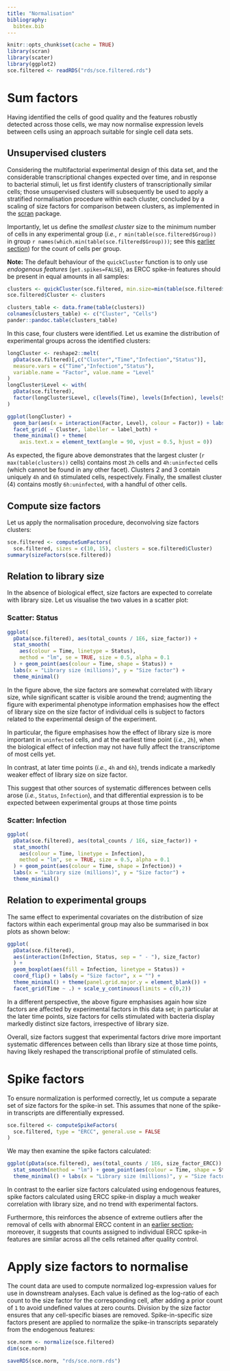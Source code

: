 ```yaml
---
title: "Normalisation"
bibliography:
  bibtex.bib
---
```


<!-- As HTML pages are built independently, large objects need to be
reimported from disk, and smaller ones quickly recomputed. -->

```r
knitr::opts_chunk$set(cache = TRUE)
library(scran)
library(scater)
library(ggplot2)
sce.filtered <- readRDS("rds/sce.filtered.rds")
```

# Sum factors

Having identified the cells of good quality and the features robustly
detected across those cells, we may now normalise expression levels between
cells using an approach suitable for single cell data sets.

## Unsupervised clusters

Considering the multifactorial experimental design of this data set,
and the considerable transcriptional changes expected over time, and in
response to bacterial stimuli,
let us first identify clusters of transcriptionally similar cells;
those unsupervised clusters will subsequently be used to apply a
stratified normalisation procedure within each cluster, concluded by
a scaling of size factors for comparison between clusters,
as implemented in the [scran](http://bioconductor.org/packages/scran) package.

Importantly, let us define the *smallest cluster* size to the minimum number
of cells in any experimental group (*i.e.*, `r min(table(sce.filtered$Group))`
in group `r names(which.min(table(sce.filtered$Group)))`; see this
[earlier section](04_feature_QC.html#selectFeatures)) for the count of cells
per group.

**Note:**
The default behaviour of the `quickCluster` function is to
only use *endogenous features* (`get.spikes=FALSE`),
as ERCC spike-in features should be present in equal amounts in all samples:

```r
clusters <- quickCluster(sce.filtered, min.size=min(table(sce.filtered$Group)))
sce.filtered$Cluster <- clusters
```

```r
clusters_table <- data.frame(table(clusters))
colnames(clusters_table) <- c("Cluster", "Cells")
pander::pandoc.table(clusters_table)
```

In this case, four clusters were identified.
Let us examine the distribution of experimental groups across the
identified clusters:

```r
longCluster <- reshape2::melt(
  pData(sce.filtered)[,c("Cluster","Time","Infection","Status")],
  measure.vars = c("Time","Infection","Status"),
  variable.name = "Factor", value.name = "Level"
)
longCluster$Level <- with(
  pData(sce.filtered),
  factor(longCluster$Level, c(levels(Time), levels(Infection), levels(Status)))
)
```

```r
ggplot(longCluster) +
  geom_bar(aes(x = interaction(Factor, Level), colour = Factor)) + labs(y = "Cells") +
  facet_grid( ~ Cluster, labeller = label_both) +
  theme_minimal() + theme(
    axis.text.x = element_text(angle = 90, vjust = 0.5, hjust = 0))
```

As expected, the figure above demonstrates that the largest cluster
(`r max(table(clusters))` cells) contains most `2h` cells and `4h:uninfected`
cells (which cannot be found in any other facet).
Clusters 2 and 3 contain uniquely `4h` and `6h` stimulated cells, respectively.
Finally, the smallest cluster (4) contains mostly `6h:uninfected`, with
a handful of other cells.

## Compute size factors

Let us apply the normalisation procedure, deconvolving size factors clusters:

```r
sce.filtered <- computeSumFactors(
  sce.filtered, sizes = c(10, 15), clusters = sce.filtered$Cluster)
summary(sizeFactors(sce.filtered))
```

## Relation to library size {.tabset}

In the absence of biological effect, size factors are expected to correlate
with library size. Let us visualise the two values in a scatter plot:

### Scatter: Status

```r
ggplot(
  pData(sce.filtered), aes(total_counts / 1E6, size_factor)) +
  stat_smooth(
    aes(colour = Time, linetype = Status),
    method = "lm", se = TRUE, size = 0.5, alpha = 0.1
  ) + geom_point(aes(colour = Time, shape = Status)) +
  labs(x = "Library size (millions)", y = "Size factor") +
  theme_minimal()
```

In the figure above, the size factors are somewhat correlated with library size,
while significant scatter is visible around the trend;
augmenting the figure with experimental phenotype information emphasises
how the effect of library size on the size factor of individual cells is
subject to factors related to the experimental design of the experiment.

In particular, the figure emphasises how the effect of library size is
more important in `uninfected` cells, and at the earliest time point
(*i.e.*, `2h`), when the biological effect of infection may not have fully
affect the transcriptome of most cells yet.

In contrast, at later time points (*i.e.*, `4h` and `6h`), trends indicate a
markedly weaker effect of library size on size factor.

This suggest that other sources of systematic differences between cells
arose (*i.e.*, `Status`, `Infection`),
and that differential expression is to be expected
between experimental groups at those time points

### Scatter: Infection

```r
ggplot(
  pData(sce.filtered), aes(total_counts / 1E6, size_factor)) +
  stat_smooth(
    aes(colour = Time, linetype = Infection),
    method = "lm", se = TRUE, size = 0.5, alpha = 0.1
  ) + geom_point(aes(colour = Time, shape = Infection)) +
  labs(x = "Library size (millions)", y = "Size factor") +
  theme_minimal()
```

## Relation to experimental groups

The same effect to experimental covariates on the distribution of size factors
within each experimental group may also be summarised in box plots as
shown below:

```r
ggplot(
  pData(sce.filtered),
  aes(interaction(Infection, Status, sep = " - "), size_factor)
  ) +
  geom_boxplot(aes(fill = Infection, linetype = Status)) +
  coord_flip() + labs(y = "Size factor", x = "") +
  theme_minimal() + theme(panel.grid.major.y = element_blank()) +
  facet_grid(Time ~ .) + scale_y_continuous(limits = c(0,2))
```

In a different perspective, the above figure emphasises again how
size factors are affected by experimental factors in this data set;
in particular at the later time points,
size factors for cells  stimulated with bacteria
display markedly distinct size factors, irrespective of library size.

Overall, size factors suggest that experimental factors drive more important
systematic differences between cells than library size at those time points,
having likely reshaped the transcriptional profile of stimulated cells.

# Spike factors {#setSpike}

To ensure normalization is performed correctly, let us compute a separate set
of size factors for the spike-in set. This assumes
that none of the spike-in transcripts are differentially expressed.

```r
sce.filtered <- computeSpikeFactors(
  sce.filtered, type = "ERCC", general.use = FALSE
)
```

We may then examine the spike factors calculated:

```r
ggplot(pData(sce.filtered), aes(total_counts / 1E6, size_factor_ERCC)) +
  stat_smooth(method = "lm") + geom_point(aes(colour = Time, shape = Status)) +
  theme_minimal() + labs(x = "Library size (millions)", y = "Size factor")
```

In contrast to the earlier size factors calculated using endogenous features,
spike factors calculated using ERCC spike-in display a much weaker correlation
with library size, and no trend with experimental factors.

Furthermore, this reinforces the absence of extreme outliers after the removal
of cells with abnormal ERCC content in an [earlier section](#ERCCoutliers);
moreover, it suggests that counts assigned to individual ERCC spike-in features
are similar across all the cells retained after quality control.

# Apply size factors to normalise {#normalize}

The count data are used to compute normalized log-expression values for use in
downstream analyses.
Each value is defined as the log-ratio of each count to the size factor for the
corresponding cell, after adding a prior count of `1` to avoid undefined values
at zero counts.
Division by the size factor ensures that any cell-specific biases are removed.
Spike-in-specific size factors present are applied to normalize the spike-in
transcripts separately from the endogenous features:

```r
sce.norm <- normalize(sce.filtered)
dim(sce.norm)
```

<!-- As HTML pages are built independently, objects need to be saved to disk
and imported as needed by the other R mardown files -->

```r
saveRDS(sce.norm, "rds/sce.norm.rds")
```
